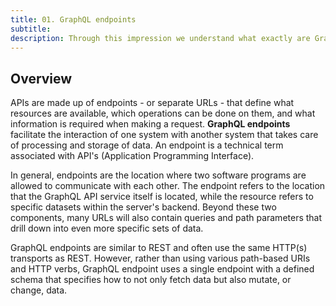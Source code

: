 ```yaml
---
title: 01. GraphQL endpoints
subtitle:
description: Through this impression we understand what exactly are GraphQL endpoints
---
```


## Overview

APIs are made up of endpoints - or separate URLs - that define what resources are available, which operations can be done on them, and what information is required when making a request. **GraphQL endpoints** facilitate the interaction of one system with another system that takes care of processing and storage of data. An endpoint is a technical term associated with API's (Application Programming Interface).

In general, endpoints are the location where two software programs are allowed to communicate with each other. The endpoint refers to the location that the GraphQL API service itself is located, while the resource refers to specific datasets within the server's backend. Beyond these two components, many URLs will also contain queries and path parameters that drill down into even more specific sets of data.

GraphQL endpoints are similar to REST and often use the same HTTP(s) transports as REST. However, rather than using various path-based URIs and HTTP verbs, GraphQL endpoint uses a single endpoint with a defined schema that specifies how to not only fetch data but also mutate, or change, data.
